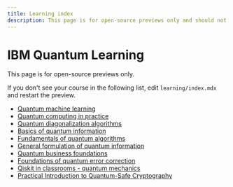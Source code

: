 ```yaml
---
title: Learning index
description: This page is for open-source previews only and should not be synced to inner-source.
---
```


# IBM Quantum Learning

This page is for open-source previews only.

If you don't see your course in the following list, edit `learning/index.mdx` and restart the preview.

- [Quantum machine learning](/learning/courses/quantum-machine-learning)
- [Quantum computing in practice](/learning/courses/quantum-computing-in-practice)
- [Quantum diagonalization algorithms](/learning/courses/quantum-diagonalization-algorithms)
- [Basics of quantum information](/learning/courses/basics-of-quantum-information)
- [Fundamentals of quantum algorithms](/learning/courses/fundamentals-of-quantum-algorithms)
- [General formulation of quantum information](/learning/courses/general-formulation-of-quantum-information)
- [Quantum business foundations](/learning/courses/quantum-business-foundations)
- [Foundations of quantum error correction](/learning/courses/foundations-of-quantum-error-correction)
- [Qiskit in classrooms - quantum mechanics](/learning/courses/qiskit-in-classrooms-quantum-mechanics)
- [Practical Introduction to Quantum-Safe Cryptography](/learning/courses/practical-introduction-to-quantum-safe-cryptography)
